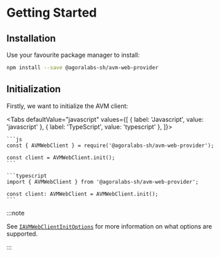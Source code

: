 
# Getting Started

<TOCInline
  maxHeadingLevel={4}
  toc={toc}
/>

## Installation

Use your favourite package manager to install:

```bash npm2yarn
npm install --save @agoralabs-sh/avm-web-provider
```

## Initialization

Firstly, we want to initialize the AVM client:

<Tabs
  defaultValue="javascript"
  values={[
    { label: 'Javascript', value: 'javascript' },
    { label: 'TypeScript', value: 'typescript' },
  ]}>
  <TabItem value="javascript">

    ```js
    const { AVMWebClient } = require('@agoralabs-sh/avm-web-provider');

    const client = AVMWebClient.init();
    ```

  </TabItem>
  <TabItem value="typescript">

    ```typescript
    import { AVMWebClient } from '@agoralabs-sh/avm-web-provider';

    const client: AVMWebClient = AVMWebClient.init();
    ```

  </TabItem>
</Tabs>

:::note

See [`IAVMWebClientInitOptions`](../../api-reference/avm-web-client#iavmwebclientinitoptions) for more information on what options are supported.

:::
